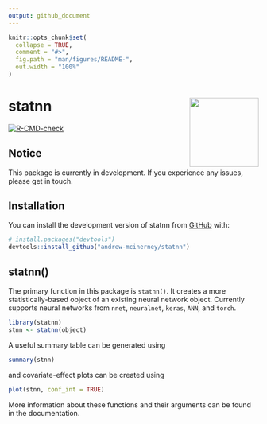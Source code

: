 ```yaml
---
output: github_document
---
```


<!-- README.md is generated from README.Rmd. Please edit that file -->

```r
knitr::opts_chunk$set(
  collapse = TRUE,
  comment = "#>",
  fig.path = "man/figures/README-",
  out.width = "100%"
)
```

# statnn <img src="man/figures/logo.png" align="right" height="139"/>

<!-- badges: start -->
[![R-CMD-check](https://github.com/andrew-mcinerney/statnn/workflows/R-CMD-check/badge.svg)](https://github.com/andrew-mcinerney/statnn/actions)
<!-- badges: end -->

## Notice

This package is currently in development. 
If you experience any issues, please get in touch.


## Installation

You can install the development version of statnn from [GitHub](https://github.com/) with:

``` r
# install.packages("devtools")
devtools::install_github("andrew-mcinerney/statnn")
```

## statnn()

The primary function in this package is `statnn()`.
It creates a more statistically-based object of an existing neural network
object.
Currently supports neural networks from `nnet`, `neuralnet`, `keras`, `ANN`,
and `torch`.

```r
library(statnn)
stnn <- statnn(object)
```

A useful summary table can be generated using
```r
summary(stnn)
```

and covariate-effect plots can be created using
```r
plot(stnn, conf_int = TRUE)
```

More information about these functions and their arguments can be found in the
documentation.
